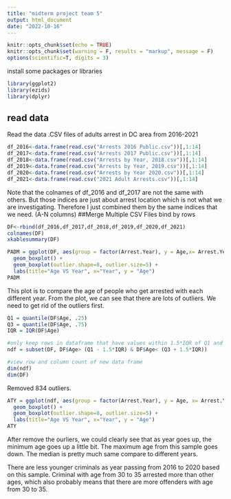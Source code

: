 ---
title: "midterm project team 5"
output: html_document
date: "2022-10-16"
---

```{r setup, include=FALSE}
knitr::opts_chunk$set(echo = TRUE)
knitr::opts_chunk$set(warning = F, results = "markup", message = F)
options(scientific=T, digits = 3) 
```

install some packages or libraries
```{r}
library(ggplot2)
library(ezids)
library(dplyr)
```

## read data
Read the data .CSV files of adults arrest in DC area from 2016-2021
```{r }

df_2016<-data.frame(read.csv("Arrests 2016 Public.csv"))[,1:14]
df_2017<-data.frame(read.csv("Arrests 2017 Public.csv"))[,1:14]
df_2018<-data.frame(read.csv("Arrests by Year, 2018.csv"))[,1:14]
df_2019<-data.frame(read.csv("Arrests by Year, 2019.csv"))[,1:14]
df_2020<-data.frame(read.csv("Arrests by Year 2020.csv"))[,1:14]
df_2021<-data.frame(read.csv("2021 Adult Arrests.csv"))[,1:14]
```
Note that the colnames of df_2016 and df_2017 are not the same with others. But those indices are just about arrest location which is not what we are investigating. Therefore I just combined them by the same indices that we need. (A-N columns)
##Merge Multiple CSV Files
bind by rows

```{r}


DF<-rbind(df_2016,df_2017,df_2018,df_2019,df_2020,df_2021)
colnames(DF)
xkablesummary(DF)
```



```{r age vs year boxplot}
PADM = ggplot(DF, aes(group = factor(Arrest.Year), y = Age,x= Arrest.Year, fill = factor(Arrest.Year))) + 
  geom_boxplot() + 
  geom_boxplot(outlier.shape=8, outlier.size=5) +
  labs(title="Age VS Year", x="Year", y = "Age")
PADM

```

This plot is to compare the age of people who get arrested with each different year. From the plot, we can see that there are lots of outliers. We need to get rid of the outliers first.

```{r remove outliers}
Q1 = quantile(DF$Age, .25)
Q3 = quantile(DF$Age, .75)
IQR = IQR(DF$Age)

#only keep rows in dataframe that have values within 1.5*IQR of Q1 and Q3
ndf = subset(DF, DF$Age> (Q1 - 1.5*IQR) & DF$Age< (Q3 + 1.5*IQR))

#view row and column count of new data frame
dim(ndf) 
dim(DF)

```
Removed 834 outliers.


```{r }
ATY = ggplot(ndf, aes(group = factor(Arrest.Year), y = Age, x= Arrest.Year, fill = factor(Arrest.Year))) + 
  geom_boxplot() + 
  geom_boxplot(outlier.shape=8, outlier.size=5) +
  labs(title="Age VS Year", x="Year", y = "Age")
ATY


```
After remove the ourliers, we could clearly see that as year goes up, the minimum age goes up a little bit. The maximum age from this sample goes down. The median is pretty much same compare to different years. 

There are less younger criminals as year passing from 2016 to 2020 based on this sample. Criminal with age from 30 to 35 arrested more than other ages, which also probably means that there are more offenders with age from 30 to 35.


```{r }


```



```{r }

```



```{r }


```



```{r }


```



```{r }


```